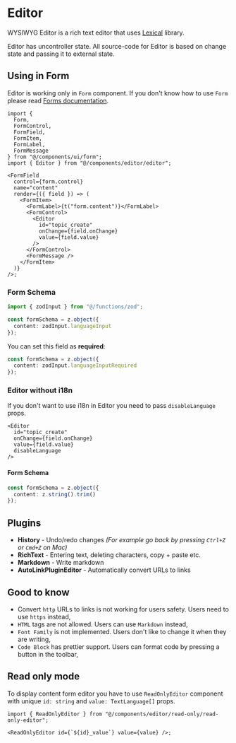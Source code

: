 
# Editor

WYSIWYG Editor is a rich text editor that uses [Lexical](https://lexical.dev/) library.

<Callout type="info" emoji="ℹ️">
  Editor has uncontroller state. All source-code for Editor is based on change
  state and passing it to external state.
</Callout>

## Using in Form

Editor is working only in `Form` component. If you don't know how to use `Form` please read [Forms documentation](/frontend/forms).

```tsx
import {
  Form,
  FormControl,
  FormField,
  FormItem,
  FormLabel,
  FormMessage
} from "@/components/ui/form";
import { Editor } from "@/components/editor/editor";

<FormField
  control={form.control}
  name="content"
  render={({ field }) => (
    <FormItem>
      <FormLabel>{t("form.content")}</FormLabel>
      <FormControl>
        <Editor
          id="topic_create"
          onChange={field.onChange}
          value={field.value}
        />
      </FormControl>
      <FormMessage />
    </FormItem>
  )}
/>;
```

### Form Schema

```ts
import { zodInput } from "@/functions/zod";

const formSchema = z.object({
  content: zodInput.languageInput
});
```

You can set this field as **required**:

```ts
const formSchema = z.object({
  content: zodInput.languageInputRequired
});
```

### Editor without i18n

If you don't want to use i18n in Editor you need to pass `disableLanguage` props.

```tsx
<Editor
  id="topic_create"
  onChange={field.onChange}
  value={field.value}
  disableLanguage
/>
```

#### Form Schema

```ts
const formSchema = z.object({
  content: z.string().trim()
});
```

## Plugins

- **History** - Undo/redo changes _(For example go back by pressing `Ctrl+Z` or `Cmd+Z` on Mac)_
- **RichText** - Entering text, deleting characters, copy + paste etc.
- **Markdown** - Write markdown
- **AutoLinkPluginEditor** - Automatically convert URLs to links

## Good to know

- Convert `http` URLs to links is not working for users safety. Users need to use `https` instead,
- `HTML` tags are not allowed. Users can use `Markdown` instead,
- `Font Family` is not implemented. Users don't like to change it when they are writing,
- `Code Block` has prettier support. Users can format code by pressing a button in the toolbar,

## Read only mode

To display content form editor you have to use `ReadOnlyEditor` component with unique `id: string` and `value: TextLanguage[]` props.

```tsx
import { ReadOnlyEditor } from "@/components/editor/read-only/read-only-editor";

<ReadOnlyEditor id={`${id}_value`} value={value} />;
```
